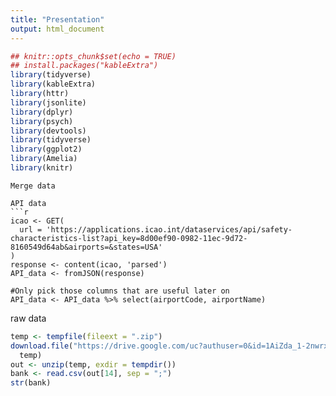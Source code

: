 ```yaml
---
title: "Presentation"
output: html_document
---
```


```r
## knitr::opts_chunk$set(echo = TRUE)
## install.packages("kableExtra")
library(tidyverse)
library(kableExtra)
library(httr)
library(jsonlite)
library(dplyr)
library(psych)
library(devtools)
library(tidyverse)
library(ggplot2)
library(Amelia)
library(knitr)
```
```
Merge data 

API data
```r
icao <- GET(
  url = 'https://applications.icao.int/dataservices/api/safety-characteristics-list?api_key=8d00ef90-0982-11ec-9d72-8160549d64ab&airports=&states=USA'
)
response <- content(icao, 'parsed')
API_data <- fromJSON(response)

#Only pick those columns that are useful later on 
API_data <- API_data %>% select(airportCode, airportName)
```
raw data 
```r
temp <- tempfile(fileext = ".zip")
download.file("https://drive.google.com/uc?authuser=0&id=1AiZda_1-2nwrxI8fLD0Y6e5rTg7aocv0&export=download",
  temp)
out <- unzip(temp, exdir = tempdir())
bank <- read.csv(out[14], sep = ";")
str(bank)
```

